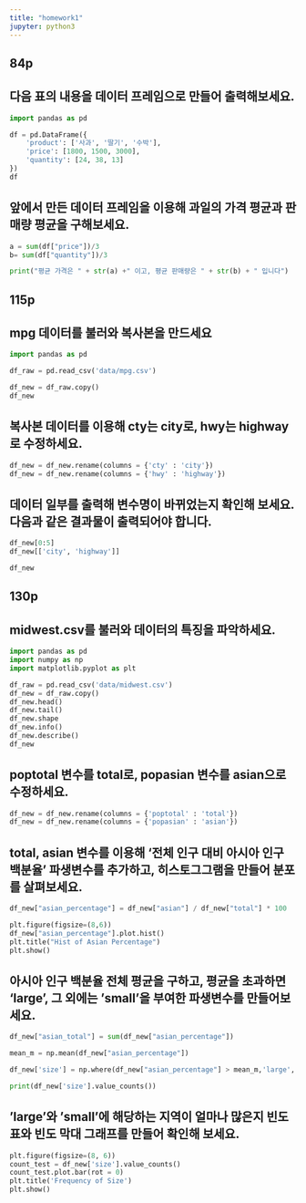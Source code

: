 ```yaml
---
title: "homework1"
jupyter: python3
---
```

## 84p
## 다음 표의 내용을 데이터 프레임으로 만들어 출력해보세요.

```python
import pandas as pd

df = pd.DataFrame({
    'product': ['사과', '딸기', '수박'],
    'price': [1800, 1500, 3000],
    'quantity': [24, 38, 13]
})
df
```


## 앞에서 만든 데이터 프레임을 이용해 과일의 가격 평균과  판매량 평균을 구해보세요.

```python
a = sum(df["price"])/3
b= sum(df["quantity"])/3

print("평균 가격은 " + str(a) +" 이고, 평균 판매량은 " + str(b) + " 입니다")
```

## 115p
## mpg 데이터를 불러와 복사본을 만드세요 

```python
import pandas as pd

df_raw = pd.read_csv('data/mpg.csv')

df_new = df_raw.copy()
df_new
```

## 복사본 데이터를 이용해 cty는 city로, hwy는 highway로 수정하세요.

```python
df_new = df_new.rename(columns = {'cty' : 'city'})
df_new = df_new.rename(columns = {'hwy' : 'highway'})
```

## 데이터 일부를 출력해 변수명이 바뀌었는지 확인해 보세요. 다음과 같은 결과물이 출력되어야 합니다.
```python
df_new[0:5]
df_new[['city', 'highway']]

df_new
```

## 130p
## midwest.csv를 불러와 데이터의 특징을 파악하세요.

```python
import pandas as pd
import numpy as np
import matplotlib.pyplot as plt

df_raw = pd.read_csv('data/midwest.csv')
df_new = df_raw.copy()
df_new.head()
df_new.tail()
df_new.shape
df_new.info()
df_new.describe()
df_new
```

## poptotal 변수를 total로, popasian 변수를 asian으로 수정하세요.

```python
df_new = df_new.rename(columns = {'poptotal' : 'total'})
df_new = df_new.rename(columns = {'popasian' : 'asian'})
```

## total, asian 변수를 이용해 '전체 인구 대비 아시아 인구 백분율' 파생변수를 추가하고, 히스토그그램을 만들어 분포를 살펴보세요.

```python
df_new["asian_percentage"] = df_new["asian"] / df_new["total"] * 100

plt.figure(figsize=(8,6))
df_new["asian_percentage"].plot.hist()
plt.title("Hist of Asian Percentage")
plt.show()
```


## 아시아 인구 백분율 전체 평균을 구하고, 평균을 초과하면 'large', 그 외에는 'small'을 부여한 파생변수를 만들어보세요.

```python
df_new["asian_total"] = sum(df_new["asian_percentage"])

mean_m = np.mean(df_new["asian_percentage"])

df_new['size'] = np.where(df_new["asian_percentage"] > mean_m,'large', 'small') 

print(df_new['size'].value_counts())
```

## 'large'와 'small'에 해당하는 지역이 얼마나 많은지 빈도표와 빈도 막대 그래프를 만들어 확인해 보세요.
```python
plt.figure(figsize=(8, 6))
count_test = df_new['size'].value_counts()
count_test.plot.bar(rot = 0)
plt.title('Frequency of Size')
plt.show()
```


